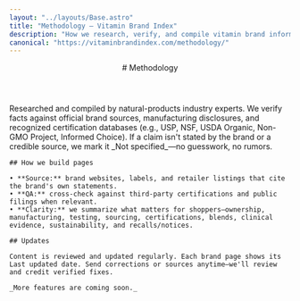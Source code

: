 ```yaml
---
layout: "../layouts/Base.astro"
title: "Methodology – Vitamin Brand Index"
description: "How we research, verify, and compile vitamin brand information using official sources and expert analysis."
canonical: "https://vitaminbrandindex.com/methodology/"
---
```


<main class="container stack-lg">
  <header class="page-header">
    # Methodology
  </header>

  <section class="stack">
    Researched and compiled by natural-products industry experts. We verify facts against official brand sources, manufacturing disclosures, and recognized certification databases (e.g., USP, NSF, USDA Organic, Non-GMO Project, Informed Choice). If a claim isn't stated by the brand or a credible source, we mark it _Not specified_—no guesswork, no rumors.

    ## How we build pages

    • **Source:** brand websites, labels, and retailer listings that cite the brand's own statements.  
    • **QA:** cross-check against third-party certifications and public filings when relevant.  
    • **Clarity:** we summarize what matters for shoppers—ownership, manufacturing, testing, sourcing, certifications, blends, clinical evidence, sustainability, and recalls/notices.

    ## Updates

    Content is reviewed and updated regularly. Each brand page shows its Last updated date. Send corrections or sources anytime—we'll review and credit verified fixes.

    _More features are coming soon._
  </section>
</main>